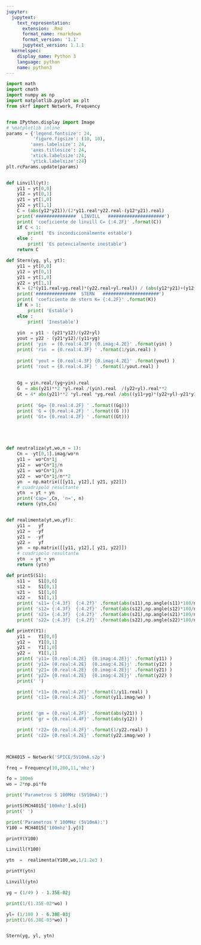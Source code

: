 ```yaml
---
jupyter:
  jupytext:
    text_representation:
      extension: .Rmd
      format_name: rmarkdown
      format_version: '1.1'
      jupytext_version: 1.1.1
  kernelspec:
    display_name: Python 3
    language: python
    name: python3
---
```


```python
import math
import cmath 
import numpy as np
import matplotlib.pyplot as plt
from skrf import Network, Frequency


from IPython.display import Image  
# %matplotlib inline
params = {'legend.fontsize': 24,
          'figure.figsize': (10, 10),
         'axes.labelsize': 24,
         'axes.titlesize': 24,
         'xtick.labelsize':24,
         'ytick.labelsize':24}
plt.rcParams.update(params)



```

```python
def Linvill(yt):
    y11 = yt[0,0]
    y12 = yt[0,1]
    y21 = yt[1,0]
    y22 = yt[1,1]
    C = (abs(y12*y21))/(2*y11.real*y22.real-(y12*y21).real)
    print('###############  LINVILL   #####################')
    print( 'coeficiente de linvill C= {:4.2F}' .format(C))
    if C < 1:
        print( 'Es incondicionalmente estable')
    else :
        print( 'Es potencialmente inestable')
    return C

def Stern(yg, yl, yt):
    y11 = yt[0,0]
    y12 = yt[0,1]
    y21 = yt[1,0]
    y22 = yt[1,1]
    K = (2*(y11.real+yg.real)*(y22.real+yl.real)) / (abs(y12*y21)+(y12*y21).real)
    print('###############  STERN   #####################')
    print( 'coeficiente de stern K= {:4.2F}' .format(K))
    if K > 1:
        print( 'Estable')
    else :
        print( 'Inestable')
      
    yin  = y11 - (y21*y12)/(y22+yl)
    yout = y22 - (y21*y12)/(y11+yg)
    print( 'yin  = {0.real:4.3F} {0.imag:4.2E}' .format(yin) )
    print( 'rin  = {0.real:4.3F} ' .format(1/yin.real) )
    
    print( 'yout = {0.real:4.3F} {0.imag:4.2E}' .format(yout) )
    print( 'rout = {0.real:4.3F} ' .format(1/yout.real) )
    
    
    Gg = yin.real/(yg+yin).real
    G  = abs(y21)**2 *yl.real /(yin).real  /(y22+yl).real**2
    Gt = 4* abs(y21)**2 *yl.real *yg.real /abs((y11+yg)*(y22+yl)-y21*y12)**2
    
    print( 'Gg= {0.real:4.2F} ' .format((Gg)))
    print( 'G = {0.real:4.2F} ' .format((G )))
    print( 'Gt= {0.real:4.2F} ' .format((Gt)))





def neutraliza(yt,wo,n = 1):
    Cn = -yt[0,1].imag/wo*n
    y11 =  wo*Cn*1j
    y12 =  wo*Cn*1j/n
    y21 =  wo*Cn*1j/n
    y22 =  wo*Cn*1j/n**2
    yn  = np.matrix([[y11, y12],[ y21, y22]])
    # cuadripolo resultante
    ytn  = yt + yn
    print('cap=',Cn, 'n=', n)
    return (ytn,Cn)


def realimenta(yt,wo,yf):
    y11 =   yf
    y12 =  -yf
    y21 =  -yf
    y22 =   yf  
    yn  = np.matrix([[y11, y12],[ y21, y22]])
    # cuadripolo resultante
    ytn  = yt + yn
    return (ytn)

def printS(S1):
    s11 =   S1[0,0]
    s12 =   S1[0,1]
    s21 =   S1[1,0]
    s22 =   S1[1,1]
    print( 's11= {:4.3f}  {:4.2f}' .format(abs(s11),np.angle(s11)*180/np.pi ))
    print( 's12= {:4.3f}  {:4.2f}' .format(abs(s12),np.angle(s12)*180/np.pi ))
    print( 's21= {:4.3f}  {:4.2f}' .format(abs(s21),np.angle(s21)*180/np.pi ))
    print( 's22= {:4.3f}  {:4.2f}' .format(abs(s22),np.angle(s22)*180/np.pi ))

def printY(Y1):
    y11 =   Y1[0,0]
    y12 =   Y1[0,1]
    y21 =   Y1[1,0]
    y22 =   Y1[1,1]
    print( 'y11= {0.real:4.2E}  {0.imag:4.2E}j' .format(y11) )
    print( 'y12= {0.real:4.2E}  {0.imag:4.2E}j' .format(y12) )
    print( 'y21= {0.real:4.2E}  {0.imag:4.2E}j' .format(y21) )
    print( 'y22= {0.real:4.2E}  {0.imag:4.2E}j' .format(y22) )
    print(' ')

    print( 'r11= {0.real:4.2F}' .format(1/y11.real) )
    print( 'c11= {0.real:4.2E}' .format(y11.imag/wo) )


    print( 'gm = {0.real:4.2F}' .format(abs(y21)) )
    print( 'gr = {0.real:4.4F}' .format(abs(y12)) )

    print( 'r22= {0.real:4.2F}' .format(1/y22.real) )
    print( 'c22= {0.real:4.2E}' .format(y22.imag/wo) )

   
```

```python
MCH4015 = Network('SPICE/5V10mA.s2p')

freq = Frequency(10,200,11,'mhz')

```

```python
fo = 100e6
wo = 2*np.pi*fo

print('Parametros S 100MHz (5V10mA):')

printS(MCH4015['100mhz'].s[0])
print(' ')

print('Parametros Y 100MHz (5V10mA):')
Y100 = MCH4015['100mhz'].y[0]

printY(Y100)
```

```python
Linvill(Y100)

```

```python
ytn  =  realimenta(Y100,wo,1/1.2e3 )

printY(ytn)

Linvill(ytn)

```

```python


yg = (1/49 ) - 1.35E-02j

print(1/(1.35E-02*wo) )

yl= (1/100 ) - 6.38E-03j
print(1/(6.38E-03*wo) )


Stern(yg, yl, ytn)
```

```python

```

```python

```
